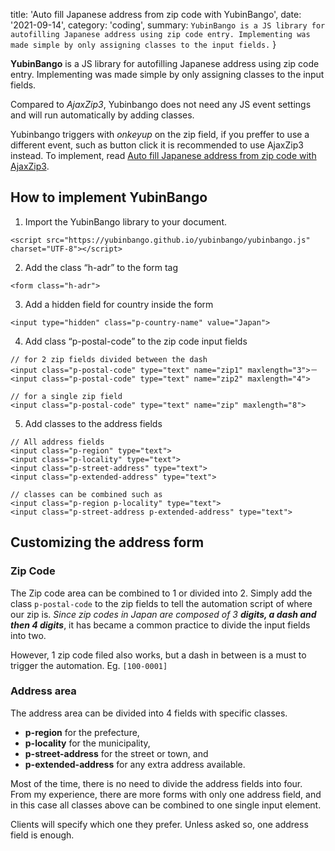 
  title: 'Auto fill Japanese address from zip code with YubinBango',
  date: '2021-09-14',
  category: 'coding',
  summary: `YubinBango is a JS library for autofilling Japanese address using zip code entry. Implementing was made simple by only assigning classes to the input fields.`
}


**YubinBango** is a JS library for autofilling Japanese address using zip code entry. Implementing was made simple by only assigning classes to the input fields.

Compared to *AjaxZip3*, Yubinbango does not need any JS event settings and will run automatically by adding classes.

Yubinbango triggers with *onkeyup* on the zip field, if you preffer to use a different event, such as button click it is recommended to use AjaxZip3 instead. To implement, read [Auto fill Japanese address from zip code with AjaxZip3](/blog/auto-fill-japan-address-from-zipcode).


## How to implement YubinBango
1. Import the YubinBango library to your document.

```
<script src="https://yubinbango.github.io/yubinbango/yubinbango.js" charset="UTF-8"></script>
```

2. Add the class “h-adr” to the form tag

```
<form class="h-adr">
```

3. Add a hidden field for country inside the form

```
<input type="hidden" class="p-country-name" value="Japan">
```

4. Add class “p-postal-code” to the zip code input fields

```
// for 2 zip fields divided between the dash
<input class="p-postal-code" type="text" name="zip1" maxlength="3">－
<input class="p-postal-code" type="text" name="zip2" maxlength="4">

// for a single zip field
<input class="p-postal-code" type="text" name="zip" maxlength="8">
```

5. Add classes to the address fields

```
// All address fields
<input class="p-region" type="text">
<input class="p-locality" type="text">
<input class="p-street-address" type="text">
<input class="p-extended-address" type="text">

// classes can be combined such as
<input class="p-region p-locality" type="text">
<input class="p-street-address p-extended-address" type="text">
```

## Customizing the address form

### Zip Code

The Zip code area can be combined to 1 or divided into 2. Simply add the class `p-postal-code` to the zip fields to tell the automation script of where our zip is. *Since zip codes in Japan are composed of 3 __digits, a dash and then 4 digits__*, it has became a common practice to divide the input fields into two.

However, 1 zip code filed also works, but a dash in between is a must to trigger the automation. Eg. `[100-0001]`

### Address area

The address area can be divided into 4 fields with specific classes.

- **p-region** for the prefecture,
- **p-locality** for the municipality,
- **p-street-address** for the street or town, and
- **p-extended-address** for any extra address available.

Most of the time, there is no need to divide the address fields into four. From my experience, there are more forms with only one address field, and in this case all classes above can be combined to one single input element.

Clients will specify which one they prefer. Unless asked so, one address field is enough.

